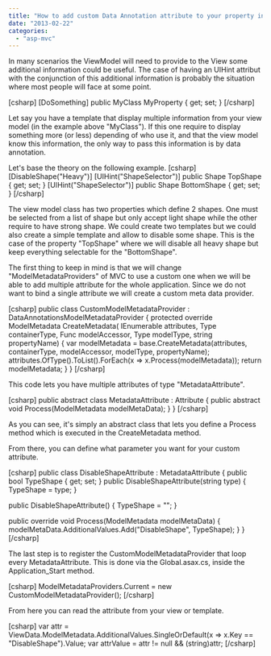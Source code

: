 ```yaml
---
title: "How to add custom Data Annotation attribute to your property in Asp.Net MVC"
date: "2013-02-22"
categories: 
  - "asp-mvc"
---
```


In many scenarios the ViewModel will need to provide to the View some additional information could be useful. The case of having an UIHint attribut with the conjunction of this additional information is probably the situation where most people will face at some point.

\[csharp\] \[DoSomething\] public MyClass MyProperty { get; set; } \[/csharp\]

Let say you have a template that display multiple information from your view model (in the example above "MyClass"). If this one require to display something more (or less) depending of who use it, and that the view model know this information, the only way to pass this information is by data annotation.

Let's base the theory on the following example. \[csharp\] \[DisableShape("Heavy")\] \[UIHint("ShapeSelector")\] public Shape TopShape { get; set; } \[UIHint("ShapeSelector")\] public Shape BottomShape { get; set; } \[/csharp\]

The view model class has two properties which define 2 shapes. One must be selected from a list of shape but only accept light shape while the other require to have strong shape. We could create two templates but we could also create a simple template and allow to disable some shape. This is the case of the property "TopShape" where we will disable all heavy shape but keep everything selectable for the "BottomShape".

The first thing to keep in mind is that we will change "ModelMetadataProviders" of MVC to use a custom one when we will be able to add multiple attribute for the whole application. Since we do not want to bind a single attribute we will create a custom meta data provider.

\[csharp\] public class CustomModelMetadataProvider : DataAnnotationsModelMetadataProvider { protected override ModelMetadata CreateMetadata( IEnumerable<Attribute> attributes, Type containerType, Func<object> modelAccessor, Type modelType, string propertyName) { var modelMetadata = base.CreateMetadata(attributes, containerType, modelAccessor, modelType, propertyName); attributes.OfType<MetadataAttribute>().ToList().ForEach(x => x.Process(modelMetadata)); return modelMetadata; } } \[/csharp\]

This code lets you have multiple attributes of type "MetadataAttribute".

\[csharp\] public abstract class MetadataAttribute : Attribute { public abstract void Process(ModelMetadata modelMetaData); } } \[/csharp\]

As you can see, it's simply an abstract class that lets you define a Process method which is executed in the CreateMetadata method.

From there, you can define what parameter you want for your custom attribute.

\[csharp\] public class DisableShapeAttribute : MetadataAttribute { public bool TypeShape { get; set; } public DisableShapeAttribute(string type) { TypeShape = type; }

public DisableShapeAttribute() { TypeShape = ""; }

public override void Process(ModelMetadata modelMetaData) { modelMetaData.AdditionalValues.Add("DisableShape", TypeShape); } } \[/csharp\]

The last step is to register the CustomModelMetadataProvider that loop every MetadataAttribute. This is done via the Global.asax.cs, inside the Application\_Start method.

\[csharp\] ModelMetadataProviders.Current = new CustomModelMetadataProvider(); \[/csharp\]

From here you can read the attribute from your view or template.

\[csharp\] var attr = ViewData.ModelMetadata.AdditionalValues.SingleOrDefault(x => x.Key == "DisableShape").Value; var attrValue = attr != null && (string)attr; \[/csharp\]
